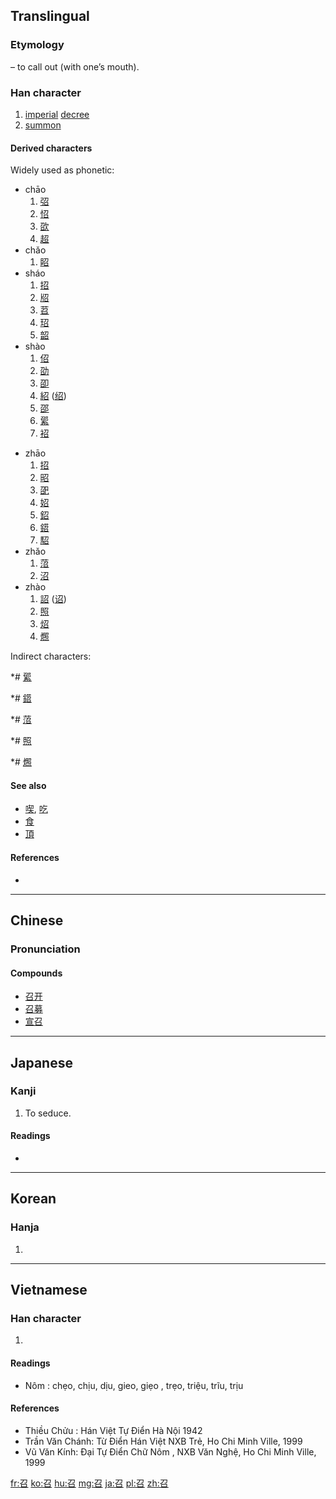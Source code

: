 {{also|叧}}
==Translingual==
{{stroke order|strokes=5}}

===Etymology===
{{Han compound|刀|口|c1=p|c2=s|t2=mouth|ls=psc}} – to call out (with one’s mouth).

===Han character===
{{Han char|rn=30|rad=口|as=02|sn=5|four=1760<sub>2</sub>|canj=尸竹口 (SHR)|ids=⿱[[刀]][[口]]}}

# [[imperial]] [[decree]]
# [[summon]]

====Derived characters====
Widely used as phonetic:
{{top2}}
* chāo
*# [[弨]]
*# [[怊]]
*# [[欩]]
*# [[超]]
* chǎo
*# [[眧]]
* sháo
*# [[招]]
*# [[牊]]
*# [[苕]]
*# [[玿]]
*# [[韶]]
* shào
*# [[佋]]
*# [[劭]]
*# [[卲]]
*# [[紹]] ([[绍]])
*# [[邵]]
*# [[綤]]
*# [[袑]]
{{mid2}}
* zhāo
*# [[招]]
*# [[昭]]
*# [[巶]]
*# [[妱]]
*# [[鉊]]
*# [[鍣]]
*# [[駋]]
* zhǎo
*# [[菬]]
*# [[沼]]
* zhào
*# [[詔]] ([[诏]])
*# [[照]]
*# [[炤]]
*# [[燳]]
{{bottom}}

Indirect characters:
{{top2}}
*# [[綤]]
*# [[鍣]]
*# [[菬]]
*# [[照]]
*# [[燳]]
{{bottom}}

====See also====
* [[喫]], [[吃]]
* [[食]]
* [[頂]]

====References====
* {{Han ref|kx=0172.070|dkj=03241|dj=0383.030|hdz=10574.030|uh=53EC|ud=21484|bh=A56C|bd=42348}}

----

==Chinese==
{{zh-forms}}

===Pronunciation===
{{zh-pron
|m=zhào
|c=ziu6,siu6
|mn=tiāu
|mc=y
|oc=y
|ma=
|cat=n
}}

====Compounds====
*[[召开]]
*[[召募]]
*[[宣召]]

----

==Japanese==

===Kanji===
{{ja-kanji|grade=c|rs=口02}}

# To seduce.

====Readings====
* {{ja-readings|on=[[しょう]] (shō)|kun=[[めす]] (mesu)}}

----

==Korean==

===Hanja===
{{ko-hanja|hangeul=[[소]], [[조]]|rv=so, jo|mr=so, cho}}

# {{defn|lang=ko|sort=口02}}

----

==Vietnamese==

===Han character===
{{vi-hantu|triệu|rs=口02}}

# {{defn|lang=vi|sort=口02}}

====Readings====
* Nôm : chẹo, chịu, dịu, gieo, giẹo , trẹo, triệu, trĩu, trịu

====References====
* Thiều Chửu : Hán Việt Tự Điển  Hà Nội 1942
* Trần Văn Chánh: Từ Điển Hán Việt NXB Trẻ, Ho Chi Minh Ville, 1999
* Vũ Văn Kính: Đại Tự Điển Chữ Nôm , NXB Văn Nghệ, Ho Chi Minh Ville, 1999

[[fr:召]]
[[ko:召]]
[[hu:召]]
[[mg:召]]
[[ja:召]]
[[pl:召]]
[[zh:召]]